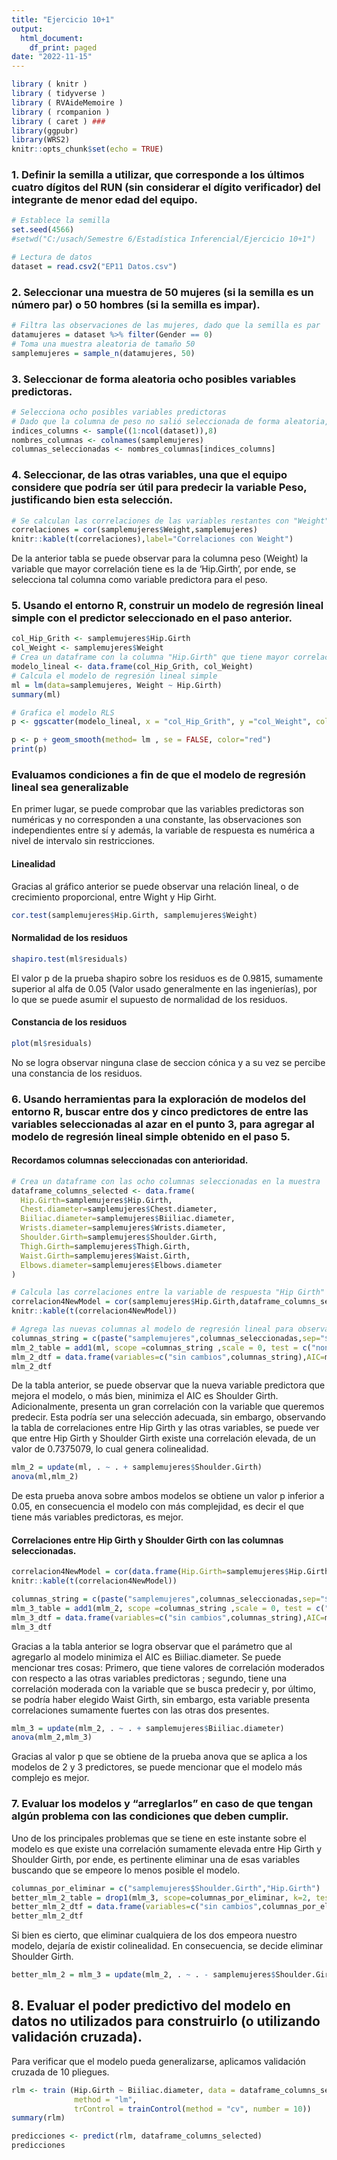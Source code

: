 ---
title: "Ejercicio 10+1"
output:
  html_document:
    df_print: paged
date: "2022-11-15"
---

```{r setup, include=FALSE}
library ( knitr )
library ( tidyverse )
library ( RVAideMemoire )
library ( rcompanion )
library ( caret ) ###
library(ggpubr)
library(WRS2)
knitr::opts_chunk$set(echo = TRUE)

```
### 1. Definir la semilla a utilizar, que corresponde a los últimos cuatro dígitos del RUN (sin considerar el dígito verificador) del integrante de menor edad del equipo.

```{r}
# Establece la semilla
set.seed(4566)
#setwd("C:/usach/Semestre 6/Estadística Inferencial/Ejercicio 10+1")

# Lectura de datos
dataset = read.csv2("EP11 Datos.csv")
```

### 2. Seleccionar una muestra de 50 mujeres (si la semilla es un número par) o 50 hombres (si la semilla es impar).

```{r}
# Filtra las observaciones de las mujeres, dado que la semilla es par
datamujeres = dataset %>% filter(Gender == 0)
# Toma una muestra aleatoria de tamaño 50
samplemujeres = sample_n(datamujeres, 50)
```

### 3. Seleccionar de forma aleatoria ocho posibles variables predictoras.

```{r}
# Selecciona ocho posibles variables predictoras 
# Dado que la columna de peso no salió seleccionada de forma aleatoria, no es necesario excluír la columna "Weight" de la selección
indices_columns <- sample((1:ncol(dataset)),8)
nombres_columnas <- colnames(samplemujeres)
columnas_seleccionadas <- nombres_columnas[indices_columns]
```


### 4. Seleccionar, de las otras variables, una que el equipo considere que podría ser útil para predecir la variable Peso, justificando bien esta selección.
```{r}
# Se calculan las correlaciones de las variables restantes con "Weight"
correlaciones = cor(samplemujeres$Weight,samplemujeres)
knitr::kable(t(correlaciones),label="Correlaciones con Weight")
```

De la anterior tabla se puede observar para la columna peso (Weight) la variable que mayor correlación tiene es la de 'Hip.Girth', por ende, se selecciona tal columna como variable predictora para el peso.

### 5. Usando el entorno R, construir un modelo de regresión lineal simple con el predictor seleccionado en el paso anterior.

```{r}
col_Hip_Grith <- samplemujeres$Hip.Girth
col_Weight <- samplemujeres$Weight
# Crea un dataframe con la columna "Hip.Girth" que tiene mayor correlación con la columna "Weight"
modelo_lineal <- data.frame(col_Hip_Grith, col_Weight)
# Calcula el modelo de regresión lineal simple 
ml = lm(data=samplemujeres, Weight ~ Hip.Girth)
summary(ml)
```

```{r}
# Grafica el modelo RLS
p <- ggscatter(modelo_lineal, x = "col_Hip_Grith", y ="col_Weight", color="blue", fill="blue", xlab = "Hip Girth", ylab = "Weight",title = "Relación Weight - Hip Girth y RLS",)

p <- p + geom_smooth(method= lm , se = FALSE, color="red") 
print(p)
```
### Evaluamos condiciones a fin de que el modelo de regresión lineal sea generalizable
En primer lugar, se puede comprobar que las variables predictoras son numéricas y no corresponden a una constante, las observaciones son independientes entre sí y además, la variable de respuesta es numérica a nivel de intervalo sin restricciones.

#### Linealidad
Gracias al gráfico anterior se puede observar una relación lineal, o de crecimiento proporcional, entre Wight y Hip Girht.
```{r}
cor.test(samplemujeres$Hip.Girth, samplemujeres$Weight)
```
#### Normalidad de los residuos
```{r}
shapiro.test(ml$residuals)
```
El valor p de la prueba shapiro sobre los residuos es de 0.9815, sumamente superior al alfa de 0.05 (Valor usado generalmente en las ingenierías), por lo que se puede asumir el supuesto de normalidad de los residuos.

#### Constancia de los residuos
```{r}
plot(ml$residuals)
```

No se logra observar ninguna clase de seccion cónica y a su vez se percibe una constancia de los residuos.

### 6. Usando herramientas para la exploración de modelos del entorno R, buscar entre dos y cinco predictores de entre las variables seleccionadas al azar en el punto 3, para agregar al modelo de regresión lineal simple obtenido en el paso 5.
#### Recordamos columnas seleccionadas con anterioridad.
```{r}
# Crea un dataframe con las ocho columnas seleccionadas en la muestra
dataframe_columns_selected <- data.frame(
  Hip.Girth=samplemujeres$Hip.Girth,
  Chest.diameter=samplemujeres$Chest.diameter,
  Biiliac.diameter=samplemujeres$Biiliac.diameter,
  Wrists.diameter=samplemujeres$Wrists.diameter,
  Shoulder.Girth=samplemujeres$Shoulder.Girth,
  Thigh.Girth=samplemujeres$Thigh.Girth,
  Waist.Girth=samplemujeres$Waist.Girth,
  Elbows.diameter=samplemujeres$Elbows.diameter
)

```

```{r}
# Calcula las correlaciones entre la variable de respuesta "Hip Girth" y las columnas seleccionadas
correlacion4NewModel = cor(samplemujeres$Hip.Girth,dataframe_columns_selected)
knitr::kable(t(correlacion4NewModel))
```

```{r}
# Agrega las nuevas columnas al modelo de regresión lineal para observar el impacto que tienen sobre este
columnas_string = c(paste("samplemujeres",columnas_seleccionadas,sep="$"))
mlm_2_table = add1(ml, scope =columnas_string ,scale = 0, test = c("none", "Chisq", "F"),x = NULL, k = 2)
mlm_2_dtf = data.frame(variables=c("sin cambios",columnas_string),AIC=mlm_2_table$AIC)
mlm_2_dtf
```
De la tabla anterior, se puede observar que la nueva variable predictora que mejora el modelo, o más bien, minimiza el AIC es Shoulder Girth. Adicionalmente, presenta un gran correlación con la variable que queremos predecir. Esta podría ser una selección adecuada, sin embargo, observando la tabla de correlaciones entre Hip Girth y las otras variables, se puede ver que entre Hip Girth y Shoulder Girth existe una correlación elevada, de un valor de 0.7375079, lo cual genera colinealidad.

```{r}
mlm_2 = update(ml, . ~ . + samplemujeres$Shoulder.Girth)
anova(ml,mlm_2)
```
De esta prueba anova sobre ambos modelos se obtiene un valor p inferior a 0.05, en consecuencia el modelo con más complejidad, es decir el que tiene más variables predictoras, es mejor.

#### Correlaciones entre Hip Girth y  Shoulder Girth con las columnas seleccionadas.
```{r}
correlacion4NewModel = cor(data.frame(Hip.Girth=samplemujeres$Hip.Girth,Shoulder.Girth=samplemujeres$Shoulder.Girth),dataframe_columns_selected)
knitr::kable(t(correlacion4NewModel))
```

```{r}
columnas_string = c(paste("samplemujeres",columnas_seleccionadas,sep="$"))
mlm_3_table = add1(mlm_2, scope =columnas_string ,scale = 0, test = c("none", "Chisq", "F"),x = NULL, k = 3)
mlm_3_dtf = data.frame(variables=c("sin cambios",columnas_string),AIC=mlm_3_table$AIC)
mlm_3_dtf
```
Gracias a la tabla anterior se logra observar que el parámetro que al agregarlo al modelo minimiza el AIC es Biiliac.diameter. Se puede mencionar tres cosas: Primero, que tiene valores de correlación moderados con respecto a las otras variables predictoras ; segundo, tiene una correlación moderada con la variable que se busca predecir y, por último, se podría haber elegido Waist Girth, sin embargo, esta variable presenta correlaciones sumamente fuertes con las otras dos presentes.

```{r}
mlm_3 = update(mlm_2, . ~ . + samplemujeres$Biiliac.diameter)
anova(mlm_2,mlm_3)
```
Gracias al valor p que se obtiene de la prueba anova que se aplica a los modelos de 2 y 3 predictores, se puede mencionar que el modelo más complejo es mejor.

### 7. Evaluar los modelos y “arreglarlos” en caso de que tengan algún problema con las condiciones que deben cumplir.

Uno de los principales problemas que se tiene en este instante sobre el modelo es que existe una correlación sumamente elevada entre Hip Girth y Shoulder Girth, por ende, es pertinente eliminar una de esas variables buscando que se empeore lo menos posible el modelo.

```{r}
columnas_por_eliminar = c("samplemujeres$Shoulder.Girth","Hip.Girth")
better_mlm_2_table = drop1(mlm_3, scope=columnas_por_eliminar, k=2, test = c("none", "Chisq", "F"),x = NULL)
better_mlm_2_dtf = data.frame(variables=c("sin cambios",columnas_por_eliminar),AIC=better_mlm_2_table$AIC)
better_mlm_2_dtf
```
Si bien es cierto, que eliminar cualquiera de los dos empeora nuestro modelo, dejaría de existir colinealidad. En consecuencia, se decide eliminar Shoulder Girth.
```{r}
better_mlm_2 = mlm_3 = update(mlm_2, . ~ . - samplemujeres$Shoulder.Girth)
```


## 8. Evaluar el poder predictivo del modelo en datos no utilizados para construirlo (o utilizando validación cruzada).

Para verificar que el modelo pueda generalizarse, aplicamos validación cruzada de 10 pliegues.
```{r}
rlm <- train (Hip.Girth ~ Biiliac.diameter, data = dataframe_columns_selected,
              method = "lm",
              trControl = trainControl(method = "cv", number = 10))
summary(rlm)

predicciones <- predict(rlm, dataframe_columns_selected)
predicciones
```


